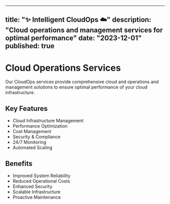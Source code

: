 
<Navigation />


---
title: "✨ Intelligent CloudOps ☁️"
description: "Cloud operations and management services for optimal performance"
date: "2023-12-01"
published: true
---

# Cloud Operations Services

Our CloudOps services provide comprehensive cloud and operations and management solutions to ensure optimal performance of your cloud infrastructure.

## Key Features

- Cloud Infrastructure Management
- Performance Optimization
- Cost Management
- Security & Compliance
- 24/7 Monitoring
- Automated Scaling

## Benefits

- Improved System Reliability
- Reduced Operational Costs
- Enhanced Security
- Scalable Infrastructure
- Proactive Maintenance